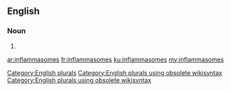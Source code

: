 ==English==

===Noun===
{{head|en}}

# {{plural of|inflammasome}}

[[Category:English plurals]][[Category:English plurals using obsolete wikisyntax]][[Category:English plurals using obsolete wikisyntax]]

[[ar:inflammasomes]]
[[fr:inflammasomes]]
[[ku:inflammasomes]]
[[my:inflammasomes]]